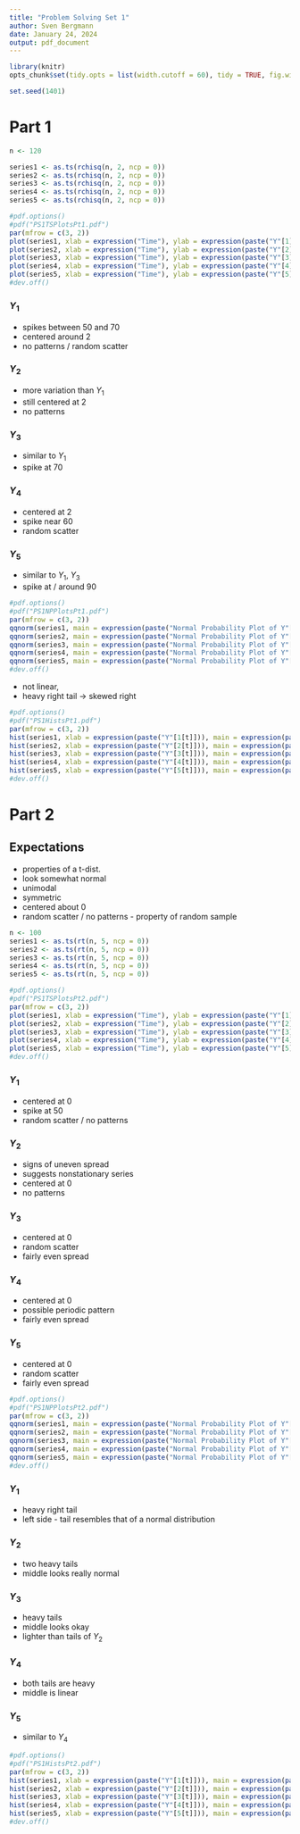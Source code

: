 ```yaml
---
title: "Problem Solving Set 1"
author: Sven Bergmann
date: January 24, 2024
output: pdf_document
---
```


```r
library(knitr)
opts_chunk$set(tidy.opts = list(width.cutoff = 60), tidy = TRUE, fig.width = 12, fig.height = 8)
```
```r
set.seed(1401)
```
# Part 1
```r
n <- 120
```
```r
series1 <- as.ts(rchisq(n, 2, ncp = 0))
series2 <- as.ts(rchisq(n, 2, ncp = 0))
series3 <- as.ts(rchisq(n, 2, ncp = 0))
series4 <- as.ts(rchisq(n, 2, ncp = 0))
series5 <- as.ts(rchisq(n, 2, ncp = 0))
```
```r
#pdf.options()
#pdf("PS1TSPlotsPt1.pdf")
par(mfrow = c(3, 2))
plot(series1, xlab = expression("Time"), ylab = expression(paste("Y"[1][t])), main = expression(paste("Time Series Plot of Y"[1[t]])))
plot(series2, xlab = expression("Time"), ylab = expression(paste("Y"[2][t])), main = expression(paste("Time Series Plot of Y"[2[t]])))
plot(series3, xlab = expression("Time"), ylab = expression(paste("Y"[3][t])), main = expression(paste("Time Series Plot of Y"[3[t]])))
plot(series4, xlab = expression("Time"), ylab = expression(paste("Y"[4][t])), main = expression(paste("Time Series Plot of Y"[4[t]])))
plot(series5, xlab = expression("Time"), ylab = expression(paste("Y"[5][t])), main = expression(paste("Time Series Plot of Y"[5[t]])))
#dev.off()
```

### $Y_1$
- spikes between 50 and 70
- centered around 2
- no patterns / random scatter

### $Y_2$
- more variation than $Y_1$
- still centered at 2
- no patterns

### $Y_3$
- similar to $Y_1$
- spike at 70

### $Y_4$
- centered at 2
- spike near 60
- random scatter

### $Y_5$
- similar to $Y_1$, $Y_3$
- spike at / around 90
```r
#pdf.options()
#pdf("PS1NPPlotsPt1.pdf")
par(mfrow = c(3, 2))
qqnorm(series1, main = expression(paste("Normal Probability Plot of Y"[1[t]])))
qqnorm(series2, main = expression(paste("Normal Probability Plot of Y"[2[t]])))
qqnorm(series3, main = expression(paste("Normal Probability Plot of Y"[3[t]])))
qqnorm(series4, main = expression(paste("Normal Probability Plot of Y"[4[t]])))
qqnorm(series5, main = expression(paste("Normal Probability Plot of Y"[5[t]])))
#dev.off()
```
- not linear,
- heavy right tail -> skewed right
```r
#pdf.options()
#pdf("PS1HistsPt1.pdf")
par(mfrow = c(3, 2))
hist(series1, xlab = expression(paste("Y"[1[t]])), main = expression(paste("Histogram of Y"[1[t]])))
hist(series2, xlab = expression(paste("Y"[2[t]])), main = expression(paste("Histogram of Y"[2[t]])))
hist(series3, xlab = expression(paste("Y"[3[t]])), main = expression(paste("Histogram of Y"[3[t]])))
hist(series4, xlab = expression(paste("Y"[4[t]])), main = expression(paste("Histogram of Y"[4[t]])))
hist(series5, xlab = expression(paste("Y"[5[t]])), main = expression(paste("Histogram of Y"[5[t]])))
#dev.off()
```
# Part 2

## Expectations

- properties of a t-dist.
- look somewhat normal
- unimodal
- symmetric
- centered about 0
- random scatter / no patterns - property of random sample
```r
n <- 100
series1 <- as.ts(rt(n, 5, ncp = 0))
series2 <- as.ts(rt(n, 5, ncp = 0))
series3 <- as.ts(rt(n, 5, ncp = 0))
series4 <- as.ts(rt(n, 5, ncp = 0))
series5 <- as.ts(rt(n, 5, ncp = 0))
```
```r
#pdf.options()
#pdf("PS1TSPlotsPt2.pdf")
par(mfrow = c(3, 2))
plot(series1, xlab = expression("Time"), ylab = expression(paste("Y"[1][t])), main = expression(paste("Time Series Plot of Y"[1[t]])))
plot(series2, xlab = expression("Time"), ylab = expression(paste("Y"[2][t])), main = expression(paste("Time Series Plot of Y"[2[t]])))
plot(series3, xlab = expression("Time"), ylab = expression(paste("Y"[3][t])), main = expression(paste("Time Series Plot of Y"[3[t]])))
plot(series4, xlab = expression("Time"), ylab = expression(paste("Y"[4][t])), main = expression(paste("Time Series Plot of Y"[4[t]])))
plot(series5, xlab = expression("Time"), ylab = expression(paste("Y"[5][t])), main = expression(paste("Time Series Plot of Y"[5[t]])))
#dev.off()
```

### $Y_1$
- centered at 0
- spike at 50
- random scatter / no patterns

### $Y_2$
- signs of uneven spread
- suggests nonstationary series
- centered at 0
- no patterns

### $Y_3$
- centered at 0
- random scatter
- fairly even spread

### $Y_4$
- centered at 0
- possible periodic pattern
- fairly even spread

### $Y_5$
- centered at 0
- random scatter
- fairly even spread
```r
#pdf.options()
#pdf("PS1NPPlotsPt2.pdf")
par(mfrow = c(3, 2))
qqnorm(series1, main = expression(paste("Normal Probability Plot of Y"[1[t]])))
qqnorm(series2, main = expression(paste("Normal Probability Plot of Y"[2[t]])))
qqnorm(series3, main = expression(paste("Normal Probability Plot of Y"[3[t]])))
qqnorm(series4, main = expression(paste("Normal Probability Plot of Y"[4[t]])))
qqnorm(series5, main = expression(paste("Normal Probability Plot of Y"[5[t]])))
#dev.off()
```

### $Y_1$
- heavy right tail
- left side - tail resembles that of a normal distribution

### $Y_2$
- two heavy tails
- middle looks really normal

### $Y_3$
- heavy tails
- middle looks okay
- lighter than tails of $Y_2$

### $Y_4$
- both tails are heavy
- middle is linear

### $Y_5$
- similar to $Y_4$
```r
#pdf.options()
#pdf("PS1HistsPt2.pdf")
par(mfrow = c(3, 2))
hist(series1, xlab = expression(paste("Y"[1[t]])), main = expression(paste("Histogram of Y"[1[t]])))
hist(series2, xlab = expression(paste("Y"[2[t]])), main = expression(paste("Histogram of Y"[2[t]])))
hist(series3, xlab = expression(paste("Y"[3[t]])), main = expression(paste("Histogram of Y"[3[t]])))
hist(series4, xlab = expression(paste("Y"[4[t]])), main = expression(paste("Histogram of Y"[4[t]])))
hist(series5, xlab = expression(paste("Y"[5[t]])), main = expression(paste("Histogram of Y"[5[t]])))
#dev.off()
```

